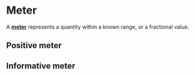 

<Meta of={MeterStories} />

# Meter

A <a href="https://react-spectrum.adobe.com/react-aria/Meter.html#meter" target="_blank">**meter**</a> represents a quantity within a known range, or a fractional value.

<Canvas of={MeterStories.BasicExample} />

##  Positive meter

<Canvas of={MeterStories.PositiveMeter} />

## Informative meter

<Canvas of={MeterStories.InformativeMeter} />